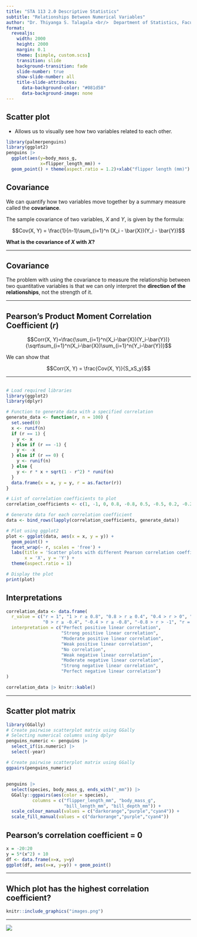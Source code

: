 ```yaml
---
title: "STA 113 2.0 Descriptive Statistics"
subtitle: "Relationships Between Numerical Variables"
author: "Dr. Thiyanga S. Talagala <br/>  Department of Statistics, Faculty of Applied Sciences <br/> University of Sri Jayewardenepura, Sri Lanka"
format:
  revealjs:
    width: 2000
    height: 2000
    margin: 0.1
    theme: [simple, custom.scss]
    transition: slide
    background-transition: fade
    slide-number: true
    show-slide-number: all
    title-slide-attributes: 
      data-background-color: "#081d58"
      data-background-image: none
---
```


## Scatter plot

- Allows us to visually see how two variables related to each other.

```r
library(palmerpenguins)
library(ggplot2)
penguins |>
  ggplot(aes(y=body_mass_g,
             x=flipper_length_mm)) +
  geom_point() + theme(aspect.ratio = 1.2)+xlab("flipper length (mm)") + ylab("body mass (g)")
```


## Covariance

We can quantify how two variables move together by a summary measure called the **covariance**.

The sample covariance of two variables, $X$ and $Y$, is given by the formula:

$$Cov(X, Y) = \frac{1}{n-1}\sum_{i=1}^n (X_i - \bar{X})(Y_i - \bar{Y})$$

**What is the covariance of $X$ with $X$?**

---

## Covariance

The problem with using the covariance to measure the relationship between two quantitative variables is that we can only interpret the **direction of the relationships**, not the strength of it.

---

## Pearson's Product Moment Correlation Coefficient ($r$)

$$Corr(X, Y)=\frac{\sum_{i=1}^n(X_i-\bar{X})(Y_i-\bar{Y})}{\sqrt\sum_{i=1}^n(X_i-\bar{X})\sum_{i=1}^n(Y_i-\bar{Y})}$$ 

We can show that

$$Corr(X, Y) = \frac{Cov(X, Y)}{S_xS_y}$$

---

##

```r
# Load required libraries
library(ggplot2)
library(dplyr)

# Function to generate data with a specified correlation
generate_data <- function(r, n = 100) {
  set.seed(0)
  x <- runif(n)
  if (r == 1) {
    y <- x
  } else if (r == -1) {
    y <- -x
  } else if (r == 0) {
    y <- runif(n)
  } else {
    y <- r * x + sqrt(1 - r^2) * runif(n)
  }
  data.frame(x = x, y = y, r = as.factor(r))
}

# List of correlation coefficients to plot
correlation_coefficients <- c(1, -1, 0, 0.8, -0.8, 0.5, -0.5, 0.2, -0.2)

# Generate data for each correlation coefficient
data <- bind_rows(lapply(correlation_coefficients, generate_data))

# Plot using ggplot2
plot <- ggplot(data, aes(x = x, y = y)) +
  geom_point() +
  facet_wrap(~ r, scales = 'free') +
  labs(title = 'Scatter plots with different Pearson correlation coefficients',
       x = 'X', y = 'Y') +
  theme(aspect.ratio = 1)

# Display the plot
print(plot)

```

## Interpretations

```r
correlation_data <- data.frame(
  r_value = c("r = 1", "1 > r ≥ 0.8", "0.8 > r ≥ 0.4", "0.4 > r > 0", "r = 0", 
              "0 > r ≥ -0.4", "-0.4 > r ≥ -0.8", "-0.8 > r > -1", "r = -1"),
  interpretation = c("Perfect positive linear correlation", 
                     "Strong positive linear correlation", 
                     "Moderate positive linear correlation", 
                     "Weak positive linear correlation", 
                     "No correlation", 
                     "Weak negative linear correlation", 
                     "Moderate negative linear correlation", 
                     "Strong negative linear correlation", 
                     "Perfect negative linear correlation")
)

correlation_data |> knitr::kable()
```

---

## Scatter plot matrix

```r
library(GGally)
# Create pairwise scatterplot matrix using GGally
# Selecting numerical columns using dplyr
penguins_numeric <- penguins |>
  select_if(is.numeric) |>
  select(-year)

# Create pairwise scatterplot matrix using GGally
ggpairs(penguins_numeric)
```

## 

```r
penguins |>
  select(species, body_mass_g, ends_with("_mm")) |>
  GGally::ggpairs(aes(color = species),
          columns = c("flipper_length_mm", "body_mass_g", 
                      "bill_length_mm", "bill_depth_mm")) +
  scale_colour_manual(values = c("darkorange","purple","cyan4")) +
  scale_fill_manual(values = c("darkorange","purple","cyan4"))

```

## Pearson's correlation coefficient = 0

```r
x = -20:20
y = 5*(x^2) + 10
df <- data.frame(x=x, y=y)
ggplot(df, aes(x=x, y=y)) + geom_point()

```


---

## Which plot has the highest correlation coefficient?

```r
knitr::include_graphics("images.png")
```

---

![](DataSaurus.gif)